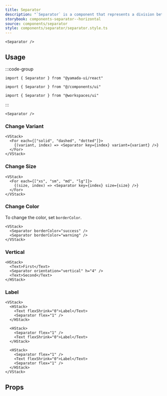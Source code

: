 ```yaml
---
title: Separator
description: "`Separator` is a component that represents a division between elements."
storybook: components-separator--horizontal
source: components/separator
style: components/separator/separator.style.ts
---
```


```tsx preview
<Separator />
```

## Usage

:::code-group

```tsx [package]
import { Separator } from "@yamada-ui/react"
```

```tsx [alias]
import { Separator } from "@/components/ui"
```

```tsx [monorepo]
import { Separator } from "@workspaces/ui"
```

:::

```tsx
<Separator />
```

### Change Variant

```tsx preview
<VStack>
  <For each={["solid", "dashed", "dotted"]}>
    {(variant, index) => <Separator key={index} variant={variant} />}
  </For>
</VStack>
```

### Change Size

```tsx preview
<VStack>
  <For each={["xs", "sm", "md", "lg"]}>
    {(size, index) => <Separator key={index} size={size} />}
  </For>
</VStack>
```

### Change Color

To change the color, set `borderColor`.

```tsx preview
<VStack>
  <Separator borderColor="success" />
  <Separator borderColor="warning" />
</VStack>
```

### Vertical

```tsx preview
<HStack>
  <Text>First</Text>
  <Separator orientation="vertical" h="4" />
  <Text>Second</Text>
</HStack>
```

### Label

```tsx preview
<VStack>
  <HStack>
    <Text flexShrink="0">Label</Text>
    <Separator flex="1" />
  </HStack>

  <HStack>
    <Separator flex="1" />
    <Text flexShrink="0">Label</Text>
  </HStack>

  <HStack>
    <Separator flex="1" />
    <Text flexShrink="0">Label</Text>
    <Separator flex="1" />
  </HStack>
</VStack>
```

## Props

<PropsTable name="separator" />

